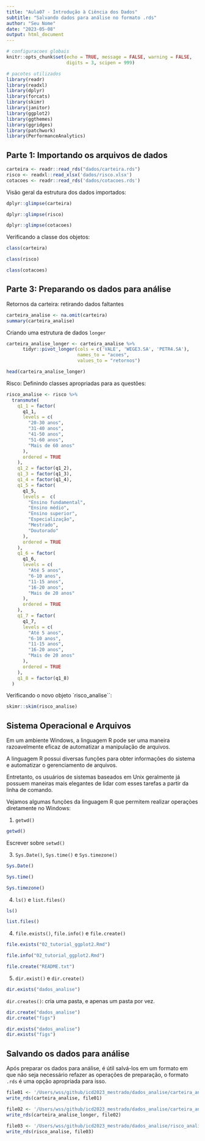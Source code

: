 ```yaml
---
title: "Aula07 - Introdução à Ciência dos Dados"
subtitle: "Salvando dados para análise no formato .rds"
author: "Seu Nome"
date: "2023-05-08"
output: html_document
---
```


```r
# configuracoes globais
knitr::opts_chunk$set(echo = TRUE, message = FALSE, warning = FALSE, 
                      digits = 3, scipen = 999)

# pacotes utilizados
library(readr)
library(readxl)
library(dplyr)
library(forcats)
library(skimr)
library(janitor)
library(ggplot2)
library(ggthemes)
library(ggridges)
library(patchwork)
library(PerformanceAnalytics)
```


## Parte 1: Importando os arquivos de dados

```r
carteira <- readr::read_rds("dados/carteira.rds")
risco <- readxl::read_xlsx('dados/risco.xlsx')
cotacoes <- readr::read_rds('dados/cotacoes.rds')
```

Visão geral da estrutura dos dados importados:

```r
dplyr::glimpse(carteira)
```

```r
dplyr::glimpse(risco)
```

```r
dplyr::glimpse(cotacoes)
```


Verificando a classe dos objetos:

```r
class(carteira)
```

```r
class(risco)
```

```r
class(cotacoes)
```


## Parte 3: Preparando os dados para análise

Retornos da carteira: retirando dados faltantes

```r
carteira_analise <- na.omit(carteira)
summary(carteira_analise)
```

Criando uma estrutura de dados `longer`

```r
carteira_analise_longer <- carteira_analise %>% 
      tidyr::pivot_longer(cols = c('VALE', 'WEGE3.SA', 'PETR4.SA'), 
                          names_to = "acoes", 
                          values_to = "retornos")

head(carteira_analise_longer)
```

Risco: Definindo classes apropriadas para as questões:

```r
risco_analise <- risco %>%
  transmute(
    q1_1 = factor(
      q1_1,
      levels = c(
        "20-30 anos",
        "31-40 anos",
        "41-50 anos",
        "51-60 anos",
        "Mais de 60 anos"
      ),
      ordered = TRUE
    ),
    q1_2 = factor(q1_2),
    q1_3 = factor(q1_3),
    q1_4 = factor(q1_4),
    q1_5 = factor(
      q1_5,
      levels =  c(
        "Ensino fundamental",
        "Ensino médio",
        "Ensino superior",
        "Especialização",
        "Mestrado",
        "Doutorado"
      ),
      ordered = TRUE
    ),
    q1_6 = factor(
      q1_6,
      levels = c(
        "Até 5 anos",
        "6-10 anos",
        "11-15 anos",
        "16-20 anos",
        "Mais de 20 anos"
      ),
      ordered = TRUE
    ),
    q1_7 = factor(
      q1_7,
      levels = c(
        "Até 5 anos",
        "6-10 anos",
        "11-15 anos",
        "16-20 anos",
        "Mais de 20 anos"
      ),
      ordered = TRUE
    ),
    q1_8 = factor(q1_8)
  )
```

Verificando o novo objeto `risco_analise``:

```r
skimr::skim(risco_analise)
```

## Sistema Operacional e Arquivos

Em um ambiente Windows, a linguagem R pode ser uma maneira razoavelmente 
eficaz de automatizar a manipulação de arquivos.

A linguagem R possui diversas funções para obter informações do sistema e 
automatizar o gerenciamento de arquivos. 

Entretanto, os usuários de sistemas baseados em Unix geralmente já possuem 
maneiras mais elegantes de lidar com esses tarefas a partir da linha de 
comando.

Vejamos algumas funções da linguagem R que permitem realizar operaçòes 
diretamente no Windows:

1. `getwd()`

```r
getwd()
```

Escrever sobre `setwd()`

3. `Sys.Date()`, `Sys.time()` e `Sys.timezone()`

```r
Sys.Date()
```


```r
Sys.time()
```


```r
Sys.timezone()
```

4. `ls()` e `list.files()`

```r
ls()
```


```r
list.files()
```


4. `file.exists()`, `file.info()` e `file.create()`

```r
file.exists("02_tutorial_ggplot2.Rmd")
```

```r
file.info("02_tutorial_ggplot2.Rmd")
```

```r
file.create("README.txt")
```



5. `dir.exist()` e `dir.create()`

```r
dir.exists("dados_analise")
```

`dir.creates() `: cria uma pasta, e apenas um pasta por vez.

```r
dir.create("dados_analise")
dir.create("figs")
```


```r
dir.exists("dados_analise")
dir.exists("figs")
```


## Salvando os dados para análise

  Após preparar os dados para análise, é útil salvá-los em um formato 
em que não seja necessário refazer as operações de preparação, o 
formato `.rds` é uma opção apropriada para isso. 

```r
file01 <- '/Users/wss/github/icd2023_mestrado/dados_analise/carteira_analise.rds'
write_rds(carteira_analise, file01)
```


```r
file02 <- '/Users/wss/github/icd2023_mestrado/dados_analise/carteira_analise_longer.rds'
write_rds(carteira_analise_longer, file02)
```


```r
file03 <- '/Users/wss/github/icd2023_mestrado/dados_analise/risco_analise.rds'
write_rds(risco_analise, file03)
```
